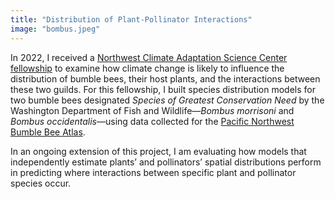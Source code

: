 ```yaml
---
title: "Distribution of Plant-Pollinator Interactions"
image: "bombus.jpeg"
---
```

In 2022, I received a [Northwest Climate Adaptation Science Center fellowship](https://nwcasc.uw.edu/science/project/mapping-the-effects-of-climate-change-on-plant-pollinator-communities/) to examine how climate change is likely to influence the distribution of bumble bees, their host plants, and the interactions between these two guilds. For this fellowship, I built species distribution models for two bumble bees designated *Species of Greatest Conservation Need* by the Washington Department of Fish and Wildlife---*Bombus morrisoni* and *Bombus occidentalis*---using data collected for the [Pacific Northwest Bumble Bee Atlas](https://www.pnwbumblebeeatlas.org/).

In an ongoing extension of this project, I am evaluating how models that independently estimate plants' and pollinators' spatial distributions perform in predicting where interactions between specific plant and pollinator species occur.